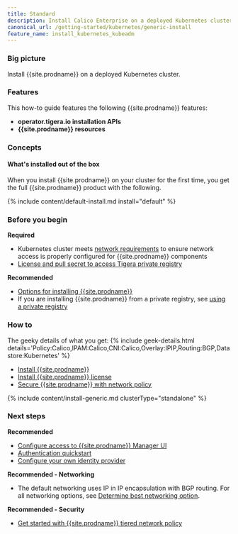 ```yaml
---
title: Standard
description: Install Calico Enterprise on a deployed Kubernetes cluster for on-premises deployments.
canonical_url: /getting-started/kubernetes/generic-install
feature_name: install_kubernetes_kubeadm
---
```


### Big picture

Install {{site.prodname}} on a deployed Kubernetes cluster.

### Features

This how-to guide features the following {{site.prodname}} features:

- **operator.tigera.io installation APIs** 
- **{{site.prodname}} resources**

### Concepts

#### What's installed out of the box

When you install {{site.prodname}} on your cluster for the first time, you get the full {{site.prodname}} product with the following.

{% include content/default-install.md install="default" %}

### Before you begin

**Required**

- Kubernetes cluster meets [network requirements]({{site.baseurl}}/getting-started/kubernetes/requirements#network-requirements) to ensure network access is properly configured for {{site.prodname}} components
- [License and pull secret to access Tigera private registry]({{site.baseurl}}/getting-started/calico-enterprise)

**Recommended**

- [Options for installing {{site.prodname}}]({{site.baseurl}}/getting-started/options-install)
- If you are installing {{site.prodname}} from a private registry, see [using a private registry]({{site.baseurl}}/getting-started/private-registry)

### How to

The geeky details of what you get:
{% include geek-details.html details='Policy:Calico,IPAM:Calico,CNI:Calico,Overlay:IPIP,Routing:BGP,Datastore:Kubernetes' %}

- [Install {{site.prodname}}](#install-calico-enterprise)
- [Install {{site.prodname}} license](#install-calico-enterprise-license)
- [Secure {{site.prodname}} with network policy](#secure-calico-enterprise-with-network-policy)

{% include content/install-generic.md clusterType="standalone" %}

### Next steps

**Recommended**

- [Configure access to {{site.prodname}} Manager UI]({{site.baseurl}}/getting-started/cnx/access-the-manager)
- [Authentication quickstart]({{site.baseurl}}/getting-started/cnx/authentication-quickstart)
- [Configure your own identity provider]({{site.baseurl}}/getting-started/cnx/configure-identity-provider)

**Recommended - Networking**

- The default networking uses IP in IP encapsulation with BGP routing. For all networking options, see [Determine best networking option]({{site.baseurl}}/networking/determine-best-networking).

**Recommended - Security**

- [Get started with {{site.prodname}} tiered network policy]({{site.baseurl}}/security/tiered-policy)
